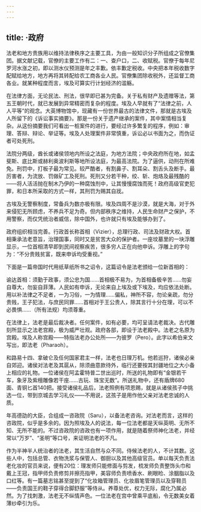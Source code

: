 ```yaml
---
---
---
```

title: ·政府
---




法老和地方贵族用以维持法律秩序之主要工具，为由一般知识分子所组成之官僚集团。据文献记载，官僚的主要工作有二：一、查户口，二、收赋税。官僚于每年尼罗河水涨之初，即以测水仪预测是年之丰歉。依丰歉定税收。中央把本年税收数字配赋给地方，地方再将其转配给农工商各业人民。官僚集团除收税外，还监督工商各业。就某种程度而言，埃及可算实行计划经济的滥觞。

在法律方面，无论民法、刑法，很早即已甚为完备。关于私有财产及遗赠等法，第五王朝时代，就已发展到异常精密而复杂的程度。埃及人早就有了“法律之前，人人平等”的观念。大英博物馆中，现藏有一份世界最古的法律文件，那就是古埃及人所留下的《诉讼事实摘要》。那是一份关于遗产继承的案件，其中案情相当复杂。从这份摘要我们可看出一桩案件的进行，要经过许多繁复的程序，例如：审理、答辩、辩论、举证等。埃及人处理案件非常慎重，诉讼必以书面为之，而伪证者可处死刑。

法院分两级，酋长或诸侯领地内所设之法庭，为地方法院；中央政府所在地，如孟斐斯、底比斯或赫利奥波利斯等地所设法庭，为最高法院。为了逼供，动刑在所难免。刑罚中，打板子最为常见。较严酷者，有割鼻子、割耳朵、割舌头及断手。最厉害者，为流放、罚做矿工及死刑。死刑又分若干种，绞、斩、炮烙及最残酷的——将人活活抛在制木乃伊的一种腐蚀剂中，让其慢慢腐蚀而死！政府高级官吏犯罪，和日本所采取的方式一样，其刑罚为赐其自戕。

古埃及无警察制度，常备兵为数亦极有限。埃及四周不是沙漠，就是大海，对于外来侵犯无所顾虑，不养兵不足为奇。但内部秩序之维持，人民生命财产之保护，不用警察，而仅凭统治者威信，除中国外，也许就只有埃及能够办到了。

政府组织相当完善。行政首长称首相（Vizier），总理行政、司法及财政大权。首相秉承法老意旨，治理国事，同时又是贫苦大众的保护者。一座坟墓里的一块浮雕显示，一位首相清早即到民间视察疾苦，很多穷人正在向他申诉。浮雕上的字句为：“不分贵贱贫富，既来申诉均受重视。”

下面是一篇帝国时代用纸草纸所书之诏令，这篇诏令是法老颁给一位新首相的：

谕达首相：须勤于政事，须公忠为国……首相极不易为，为首相备极辛苦……勿妄自尊大，勿妄自菲薄。人民如有申诉，无论来自上埃及或下埃及，均应依法处断。用以补法律之不足者，一为习俗，一为情理……偏私，神所不容，勿论亲疏，勿分贵贱，王子犯法，与庶民同罪……首相对于王公贵人，除其言行十分在理，可以不必畏惧……（所有法规）均须尊重。



在法律上，法老是最后裁决者。任何案件，如有必要，均可呈请法老裁决。古代雕刻所显示之法老宫殿，极为威严壮观。政府各部，即设于法老殿中。法老之名原为宫殿。埃及人称宫殿——特指法老办公处所——为彼罗（Pero）。此字以希伯来文写出，即法老（Pharaoh）。

和路易十四、拿破仑及任何国家君主一样，法老也日理万机。他若巡狩，诸侯必亲自郊迎。诸侯对法老及其扈从，除须曲意款待外，临行还要按其封疆地位之大小备上相应的礼物。一位诸侯在阿孟霍特普二世出巡时，所送的礼物即有“金银若干车，象牙及紫檀雕像若干座……古玩、珠宝无数”。所送礼物中，还有盾牌680面、青铜匕首140把。接受诸侯礼品后，法老照例有项恩赐，就是从诸侯孩子中挑选一位，带到京城去学习礼仪——不用说，这孩子是用作他父亲对法老忠诚的人质。

年高德劭的大臣，合组成一咨政院（Saru），以备法老咨询。对法老而言，这样的咨政院，似乎是多余的。因为照埃及人的说法，每一位法老都是天纵英明、无所不知、无所不能的。不过咨政院的咨政也有一项作用，就是随着祭师神化法老，并经常以“万岁”、“圣明”等口号，来证明法老的不凡。

作为半神半人统治者的法老，其生活自然与众不同。侍候法老的人，不计其数。这些人中，包括总管、衣物洗浆与保管人、御厨以及其他高级官员。单以每天负责法老化妆的官员来说，便有20位：理发师只能修面与剪发，梳发师负责整饰头巾和戴上王冠，指甲师负责修剪并擦亮指甲，美容师负责喷香水、刷眼睑、涂胭脂以及口红等。有一篇墓志铭甚至提到了“化妆箱管理员、化妆眉笔管理员以及穿鞋员——负责国王的鞋子穿得合脚舒服”等侍从。养尊处优，权力无际，腐化乃属必然。为了找刺激，法老无不纵情声色。一位法老在宫中曾乘平底船，令无数美女着薄纱牵引为乐。